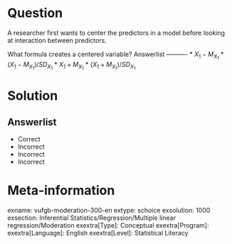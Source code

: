 Question
========

A researcher first wants to center the predictors in a model before looking at interaction between predictors.

What formula creates a centered variable? 
Answerlist
----------
* $X_{1}-M_{X_{1}}$
* $(X_{1}-M_{X_{1}})/SD_{X_{1}}$
* $X_{1}+M_{X_{1}}$
* $(X_{1}+M_{X_{1}})/SD_{X_{1}}$

Solution
========

Answerlist
----------
* Correct
* Incorrect
* Incorrect
* Incorrect

Meta-information
================
exname: vufgb-moderation-300-en
extype: schoice
exsolution: 1000
exsection: Inferential Statistics/Regression/Multiple linear regression/Moderation
exextra[Type]: Conceptual
exextra[Program]: 
exextra[Language]: English
exextra[Level]: Statistical Literacy
